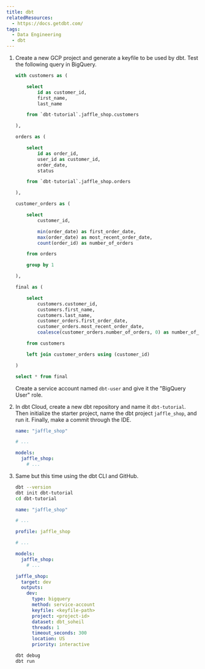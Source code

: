 ```yaml
---
title: dbt
relatedResources:
  - https://docs.getdbt.com/
tags:
  - Data Engineering
  - dbt
---
```


1. Create a new GCP project and generate a keyfile to be used by dbt. Test the
   following query in BigQuery.

   ```sql nu
   with customers as (

       select
           id as customer_id,
           first_name,
           last_name

       from `dbt-tutorial`.jaffle_shop.customers

   ),

   orders as (

       select
           id as order_id,
           user_id as customer_id,
           order_date,
           status

       from `dbt-tutorial`.jaffle_shop.orders

   ),

   customer_orders as (

       select
           customer_id,

           min(order_date) as first_order_date,
           max(order_date) as most_recent_order_date,
           count(order_id) as number_of_orders

       from orders

       group by 1

   ),

   final as (

       select
           customers.customer_id,
           customers.first_name,
           customers.last_name,
           customer_orders.first_order_date,
           customer_orders.most_recent_order_date,
           coalesce(customer_orders.number_of_orders, 0) as number_of_orders

       from customers

       left join customer_orders using (customer_id)

   )

   select * from final
   ```

   <Solution>

   Create a service account named `dbt-user` and give it the "BigQuery User"
   role.

   </Solution>

2. In dbt Cloud, create a new dbt repository and name it `dbt-tutorial`. Then
   initialize the starter project, name the dbt project `jaffle_shop`, and run
   it. Finally, make a commit through the IDE.

   <Solution>

   ```yml fp=dbt_project.yml hl=1,6
   name: "jaffle_shop"

   # ...

   models:
     jaffle_shop:
       # ...
   ```

   </Solution>

3. Same but this time using the dbt CLI and GitHub.

   <Solution>

   ```sh
   dbt --version
   dbt init dbt-tutorial
   cd dbt-tutorial
   ```

   ```yml fp=dbt_project.yml hl=1,5,10
   name: "jaffle_shop"

   # ...

   profile: jaffle_shop

   # ...

   models:
     jaffle_shop:
       # ...
   ```

   ```yml fp=~/.dbt/profiles.yml nu
   jaffle_shop:
     target: dev
     outputs:
       dev:
         type: bigquery
         method: service-account
         keyfile: <keyfile-path>
         project: <project-id>
         dataset: dbt_soheil
         threads: 1
         timeout_seconds: 300
         location: US
         priority: interactive
   ```

   ```sh
   dbt debug
   dbt run
   ```

   </Solution>
